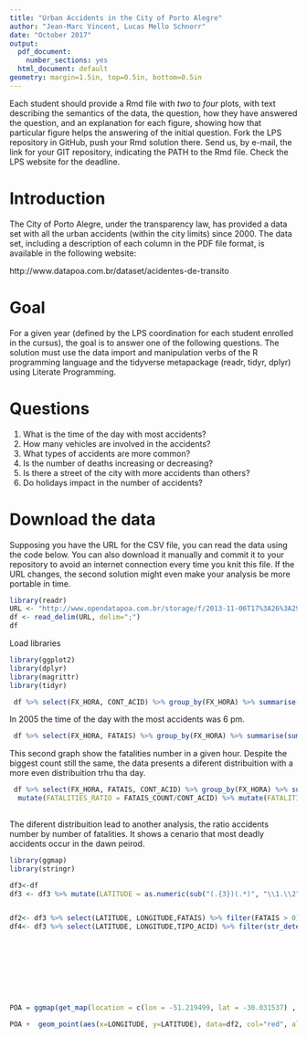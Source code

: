 ```yaml
---
title: "Urban Accidents in the City of Porto Alegre"
author: "Jean-Marc Vincent, Lucas Mello Schnorr"
date: "October 2017"
output:
  pdf_document:
    number_sections: yes
  html_document: default
geometry: margin=1.5in, top=0.5in, bottom=0.5in
---
```


Each student should provide a Rmd file with _two_ to _four_ plots, with text describing the semantics of the data, the question, how they have answered the question, and an explanation for each figure, showing how that particular figure helps the answering of the initial question.  Fork the LPS repository in GitHub, push your Rmd solution there. Send us, by e-mail, the link for your GIT repository, indicating the PATH to the Rmd file. Check the LPS website for the deadline.

# Introduction

The City of Porto Alegre, under the transparency law, has provided a data set with all the urban accidents (within the city limits) since 2000. The data set, including a description of each column in the PDF file format, is available in the following website:

http://www.datapoa.com.br/dataset/acidentes-de-transito

# Goal

For a given year (defined by the LPS coordination for each student enrolled in the cursus), the goal is to answer one of the following questions. The solution must use the data import and manipulation verbs of the R programming language and the tidyverse metapackage (readr, tidyr, dplyr) using Literate Programming.

# Questions

1. What is the time of the day with most accidents?
2. How many vehicles are involved in the accidents?
3. What types of accidents are more common?
4. Is the number of deaths increasing or decreasing?
5. Is there a street of the city with more accidents than others?
6. Do holidays impact in the number of accidents?

# Download the data

Supposing you have the URL for the CSV file, you can read the data using the code below. You can also download it manually and commit it to your repository to avoid an internet connection every time you knit this file. If the URL changes, the second solution might even make your analysis be more portable in time.

```r
library(readr)
URL <- "http://www.opendatapoa.com.br/storage/f/2013-11-06T17%3A26%3A29.293Z/acidentes-2000.csv"
df <- read_delim(URL, delim=";")
df
```

Load libraries

```r

library(ggplot2)
library(dplyr)
library(magrittr)
library(tidyr)

```





```r
 df %>% select(FX_HORA, CONT_ACID) %>% group_by(FX_HORA) %>% summarise(sum(CONT_ACID)) %>% set_colnames(c("FX_HORA", "ACIDENTES_COUNT")) %>% ggplot(aes(x=FX_HORA,y=ACIDENTES_COUNT)) +geom_col() +scale_x_continuous(breaks = seq(0, 23, by = 1)) + scale_y_continuous(breaks = seq(0, 2000, by = 100))

```

In 2005 the time of the day with the most accidents was 6 pm. 



```r
 df %>% select(FX_HORA, FATAIS) %>% group_by(FX_HORA) %>% summarise(sum(FATAIS)) %>% set_colnames(c("FX_HORA", "FATAIS_COUNT")) %>% ggplot(aes(x=FX_HORA,y=FATAIS_COUNT)) +geom_col(fill = "red") +scale_x_continuous(breaks = seq(0, 23, by = 1)) + scale_y_continuous(breaks = seq(0, 30, by = 1))

```


This second graph show the fatalities number in a given hour. Despite the biggest count still the same, the data presents a diferent distribuition with a more even distribuition trhu tha day.


```r
 df %>% select(FX_HORA, FATAIS, CONT_ACID) %>% group_by(FX_HORA) %>% summarise(sum(FATAIS),sum(CONT_ACID)) %>% set_colnames(c("FX_HORA", "FATAIS_COUNT","CONT_ACID")) %>%
  mutate(FATALITIES_RATIO = FATAIS_COUNT/CONT_ACID) %>% mutate(FATALITIES_RATIO = FATALITIES_RATIO*100) %>% ggplot(aes(x=FX_HORA,y=FATALITIES_RATIO)) +geom_col(fill = "#CC0000") +scale_x_continuous(breaks = seq(0, 23, by = 1)) + scale_y_continuous(breaks = seq(0, 30, by = .5),labels = function(x){ paste0(x, "%") })
 


```


The diferent distribuition lead to another analysis, the ratio accidents number by number of fatalities. It shows a cenario that most deadly accidents occur in the dawn peirod.  

```r
library(ggmap)
library(stringr)

df3<-df
df3 <- df3 %>% mutate(LATITUDE = as.numeric(sub("(.{3})(.*)", "\\1.\\2", as.vector(LATITUDE, "character"))),LONGITUDE = as.numeric(sub("(.{3})(.*)", "\\1.\\2", as.vector(LONGITUDE, "character")))  ) 


df2<- df3 %>% select(LATITUDE, LONGITUDE,FATAIS) %>% filter(FATAIS > 0)
df4<- df3 %>% select(LATITUDE, LONGITUDE,TIPO_ACID) %>% filter(str_detect(TIPO_ACID, "CAPOTAGEM"))







                    

```

```r
POA = ggmap(get_map(location = c(lon = -51.219499, lat = -30.031537) , scale="auto", zoom=15,maptype = "roadmap" ),extent = "panel")

POA +  geom_point(aes(x=LONGITUDE, y=LATITUDE), data=df2, col="red", alpha=1, size=1)+ geom_point(aes(x=LONGITUDE, y=LATITUDE), data=df4, col="blue", alpha=0.5, size=1)  + ggsave("plot.png") 

```


